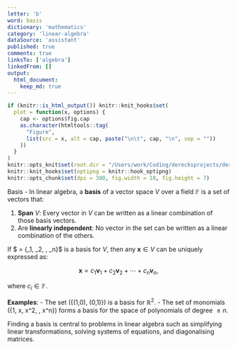 ```yaml
---
letter: 'b'
word: basis
dictionary: 'mathematics'
category: 'linear-algebra'
dataSource: 'assistant'
published: true
comments: true
linksTo: ['algebra']
linkedFrom: []
output:
  html_document:
    keep_md: true
---
```


```r
if (knitr::is_html_output()) knitr::knit_hooks$set(
  plot = function(x, options) {
    cap <- options$fig.cap
    as.character(htmltools::tag(
      "Figure", 
      list(src = x, alt = cap, paste("\n\t", cap, "\n", sep = ""))
    ))
  }
)
knitr::opts_knit$set(root.dir = "/Users/work/Coding/derecksprojects/derecksnotes.com-playground/derecksnotes.com/client/src/app/dictionaries/mathematics/definitions")
knitr::knit_hooks$set(optipng = knitr::hook_optipng)
knitr::opts_chunk$set(dpi = 300, fig.width = 10, fig.height = 7)
```

<a id="basis">Basis</a> - In linear algebra, a **basis** of a vector space $V$ over a field $\mathbb{F}$ is a set of vectors that:

1. **Span** $V$: Every vector in $V$ can be written as a linear combination of those basis vectors.
2. Are **linearly independent**: No vector in the set can be written as a linear combination of the others.

If $\mathcal{B} = \{\mathbf{v}_1, \mathbf{v}_2, \dots, \mathbf{v}_n\}\$ is a basis for $V$, then any $\mathbf{x} \in V$ can be uniquely expressed as:

$$
\mathbf{x} = c_1 \mathbf{v}_1 + c_2 \mathbf{v}_2 + \cdots + c_n \mathbf{v}_n,
$$

where $c_i \in \mathbb{F}$.

**Examples**:
- The set \(\{(1,0), (0,1)\}\) is a basis for $\mathbb{R}^2$.
- The set of monomials \(\{1, x, x^2, \dots, x^n\}\) forms a basis for the space of polynomials of degree $\le n$.

Finding a basis is central to problems in linear algebra such as simplifying linear transformations, solving systems of equations, and diagonalising matrices.

